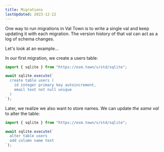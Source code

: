 ```yaml
---
title: Migrations
lastUpdated: 2023-12-22
---
```


One way to run migrations in Val Town is to write a single val and keep
updating it with each migration. The version history of that val can act as a log of schema changes.

Let's look at an example…

In our first migration, we create a users table:

```ts title="Migration 1" val
import { sqlite } from "https://esm.town/v/std/sqlite";

await sqlite.execute(`
  create table users (
    id integer primary key autoincrement,
    email text not null unique
  )
`);
```

Later, we realize we also want to store names. We can update _the same val_ to alter
the table:

```ts title="Migration 2" val
import { sqlite } from "https://esm.town/v/std/sqlite";

await sqlite.execute(`
  alter table users
  add column name text
`);
```
